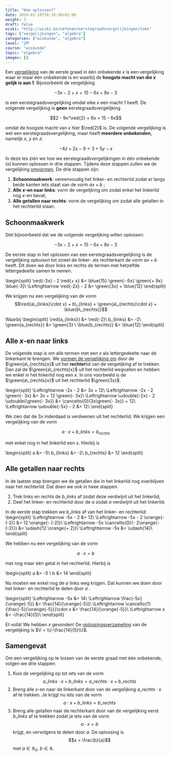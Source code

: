 ```yaml
---
title: "Hoe oplossen?"
date: 2019-01-10T18:10:30+01:00
weight: 3
draft: false
wiski: "http://wiski.be/oefenen/eerstegraadsvergelijkingen/take"
tags: ["vergelijkingen", "algebra"]
categories: ["wiskunde", "algebra"]
level: "2M"
course: "wiskunde"
topic: "algebra"
images: []
---
```


Een [vergelijking](intro) van de eerste graad in één onbekende $x$ is een vergelijking
waar er maar één onbekende is <Mute text="(genaamd $x$)" /> en waarbij de
**hoogste macht van die $x$ gelijk is aan $1$**. Bijvoorbeeld de
vergelijking

$$-3x - 2 + x = 15 - 6x + 9x -3$$

is een eerstegraadsvergelijking omdat elke $x$ een macht $1$ heeft.
De volgende vergelijking is **geen** eerstegraadsvergelijking

$$2 - 9x^\red{2} + 6x = 15 - 6x$$

omdat de hoogste macht van $x$ hier $\red{2}$ is. De volgende vergelijking is
wel een eerstegraadsvergelijking, maar heeft **meerdere onbekenden**, namelijk
$x$, $y$ en $z$:

$$-4z + 2x -9 = 3 + 5y - x$$

In deze les zien we hoe we eerstegraadsvergelijkingen in één onbekende ($x$)
kunnen oplossen in drie stappen. Tijdens deze stappen zullen we de vergelijking
[omvormen](omvormen).
De drie stappen zijn:

1. **Schoonmaakwerk**: vereenvoudig het linker- en rechterlid zodat er langs
   beide kanten iets staat van de vorm $a x + b$
   <Mute text="(met $a, b \in \mathbb{R}$)" />;
2. **Alle $x$-en naar links**: vorm de vergelijking om zodat enkel het
   linkerlid nog $x$-en bevat;
3. **Alle getallen naar rechts**: vorm de vergelijking om zodat alle getallen in
   het rechterlid staan.

## Schoonmaakwerk

Stel bijvoorbeeld dat we de volgende vergelijking willen oplossen:

$$-3x - 2 + x = 15 - 6x + 9x -3$$

De eerste stap in het oplossen van een eerstegraadsvergelijking is de
vergelijking _opkuisen_ tot zowel de linker- als rechterkant de vorm $ax + b$
heeft. Dit doen we door links en rechts de termen met hetzelfde lettergedeelte samen
te nemen.

\begin{split}
\red{-3x} - 2 \red{+ x} &= \blue{15}
\green{- 6x}
\green{+ 9x} \blue{-3}\\
 \Leftrightarrow \red{-2x} - 2 &= \green{3x} + \blue{12}
\end{split}

We krijgen nu een vergelijking van de vorm
$$\red{a\_{links}\cdot x} + b\_{links} = \green{a\_{rechts}\cdot x} + \blue{b\_{rechts}}$$

Waarbij
\begin{split}
\red{a\_{links}} &= \red{-2}\\
 b\_{links} &= -2\\
 \green{a\_{rechts}} &= \green{3} \\
 \blue{b\_{rechts}} &= \blue{12}
\end{split}

## Alle $x$-en naar links

De volgende stap is om alle termen met een $x$ als lettergedeelte naar de
linkerkant te brengen. We [vormen de vergelijking om](omvormen) door de
$\green{a\_{rechts}x}$
uit het **rechter**lid van de vergelijking af te trekken. Dan zal de
$\green{a\_{rechts}x}$ uit het
rechterlid wegvallen en hebben we enkel in het linkerlid nog een $x$.
In ons voorbeeld is de $\green{a\_{rechts}x}$ uit het rechterlid $\green{3x}$.

\begin{split}
\Leftrightarrow -2x - 2 &= 3x + 12\\
 \Leftrightarrow -2x - 2 \green{- 3x} &= 3x + 12 \green{- 3x}\\
 \Leftrightarrow \udouble{-2x} - 2 \udouble{\green{- 3x}} &= \cancelto{0}{3x\green{- 3x}} + 12\\
 \Leftrightarrow \udouble{-5x} - 2 &= 12\\
\end{split}

We zien dat de $3x$ inderdaad is verdwenen uit het rechterlid.
We krijgen een vergelijking van de vorm

$$a\cdot x + b\_{links} = b_{rechts}$$

met enkel nog in het linkerlid een $x$. Hierbij is

\begin{split}
a &= -5\\
 b\_{links} &= -2\\
 b\_{rechts} &= 12
\end{split}

## Alle getallen naar rechts

In de laatste stap brengen we de getallen die in het linkerlid nog overblijven
naar het rechterlid. Dat doen we ook in twee stappen.

1. Trek links en rechts de $b\_{links}$ af zodat deze verdwijnt uit het linkerlid;
2. Deel het linker- en rechterlid door de $a$ zodat $a$ verdwijnt uit het
   linkerlid.

In de eerste stap trekken we $b\_{links}$ <Mute text="($= -2$)" /> af van het linker- en rechterlid:
\begin{split}
\Leftrightarrow -5x - 2 &= 12\\
 \Leftrightarrow -5x - 2 \orange{- (-2)} &= 12 \orange{- (-2)}\\
 \Leftrightarrow -5x \cancelto{0}{- 2\orange{- (-2)}} &= \udash{12 \orange{+ 2}}\\
 \Leftrightarrow -5x &= \udash{14}\\
\end{split}

We hebben nu een vergelijking van de vorm

$$a\cdot x = b$$

met nog maar één getal in het rechterlid. Hierbij is

\begin{split}
a &= -5 \\
 b &= 14
\end{split}

Nu moeten we enkel nog de $a$ links weg krijgen. Dat kunnen we doen door het
linker- en rechterlid te delen door $a$ <Mute text="($= -5$)" />.

\begin{split}
\Leftrightarrow -5x &= 14\\
 \Leftrightarrow \frac{-5x}{\orange{-5}} &= \frac{14}{\orange{-5}}\\
 \Leftrightarrow \cancelto{1}{\frac{-5}{\orange{-5}}}\cdot x &= \frac{14}{\orange{-5}}\\
 \Leftrightarrow x &= -\frac{14}{5}\\
\end{split}

Et voilà! We hebben $x$ gevonden! De [oplossingsverzameling](intro#oplossingsverzameling) van de vergelijking
is $V = \\{-\frac{14}{5}\\}$.

## Samengevat

<Attention title="Oplossen van een vergelijking in de eerste graad met één onbekende">

Om een vergelijking op te lossen van de eerste graad met één onbekende, volgen we drie stappen:

1. Kuis de vergelijking op tot iets van de vorm $$a\_{links}\cdot x + b\_{links} = a\_{rechts}\cdot x + b\_{rechts}$$
2. Breng alle $x$-en naar de linkerkant door van de vergelijking
   $a\_{rechts}\cdot x$ af te trekken. Je krijgt nu iets van de vorm
   $$a\cdot x + b\_{links} = b\_{rechts}$$
3. Breng alle getallen naar de rechterkant door van de vergelijking eerst
   $b\_{links}$ af te trekken zodat je iets van de vorm $$a\cdot x = b$$
   krijgt, en vervolgens te delen door $a$.
   De oplossing is
   $$x = \frac{b}{a}$$
   met $a \in \mathbb{R}_0$, $b \in \mathbb{R}$.

</Attention>
